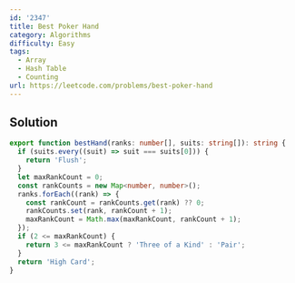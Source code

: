 ```yaml
---
id: '2347'
title: Best Poker Hand
category: Algorithms
difficulty: Easy
tags:
  - Array
  - Hash Table
  - Counting
url: https://leetcode.com/problems/best-poker-hand
---
```


## Solution

```typescript filename="solution.ts" copy
export function bestHand(ranks: number[], suits: string[]): string {
  if (suits.every((suit) => suit === suits[0])) {
    return 'Flush';
  }
  let maxRankCount = 0;
  const rankCounts = new Map<number, number>();
  ranks.forEach((rank) => {
    const rankCount = rankCounts.get(rank) ?? 0;
    rankCounts.set(rank, rankCount + 1);
    maxRankCount = Math.max(maxRankCount, rankCount + 1);
  });
  if (2 <= maxRankCount) {
    return 3 <= maxRankCount ? 'Three of a Kind' : 'Pair';
  }
  return 'High Card';
}
```

